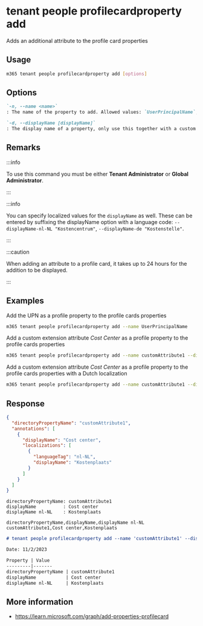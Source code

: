 
# tenant people profilecardproperty add

Adds an additional attribute to the profile card properties

## Usage

```sh
m365 tenant people profilecardproperty add [options]
```

## Options

```md definition-list
`-n, --name <name>`
: The name of the property to add. Allowed values: `UserPrincipalName`, `Fax`, `StreetAddress`, `PostalCode`, `StateOrProvince`, `Alias`, `customAttribute1`, `customAttribute2`, `customAttribute3`, `customAttribute4`, `customAttribute5`, `customAttribute6`, `customAttribute7`, `customAttribute8`, `customAttribute9`, `customAttribute10`, `customAttribute11`, `customAttribute12`, `customAttribute13`, `customAttribute14`, `customAttribute15`.

`-d, --displayName [displayName]`
: The display name of a property, only use this together with a custom extension attribute.
```

<Global />

## Remarks

:::info

To use this command you must be either **Tenant Administrator** or **Global Administrator**.

:::

:::info

You can specify localized values for the `displayName` as well. These can be entered by suffixing the displayName option with a language code: `--displayName-nl-NL "Kostencentrum"`, `--displayName-de "Kostenstelle"`.

:::

:::caution

When adding an attribute to a profile card, it takes up to 24 hours for the addition to be displayed.

:::

## Examples

Add the UPN as a profile property to the profile cards properties

```sh
m365 tenant people profilecardproperty add --name UserPrincipalName
```

Add a custom extension attribute _Cost Center_ as a profile property to the profile cards properties

```sh
m365 tenant people profilecardproperty add --name customAttribute1 --displayName 'Cost Center'
```

Add a custom extension attribute _Cost Center_ as a profile property to the profile cards properties with a Dutch localization

```sh
m365 tenant people profilecardproperty add --name customAttribute1 --displayName 'Cost Center' --displayName-nl-NL 'Kostencentrum'
```

## Response

<Tabs>
  <TabItem value="JSON">

  ```json
  {
    "directoryPropertyName": "customAttribute1",
    "annotations": [
      {
        "displayName": "Cost center",
        "localizations": [
          {
            "languageTag": "nl-NL",
            "displayName": "Kostenplaats"
          }
        ]
      }
    ]
  }
  ```

  </TabItem>
  <TabItem value="Text">

  ```text
  directoryPropertyName: customAttribute1
  displayName          : Cost center
  displayName nl-NL    : Kostenplaats
  ```

  </TabItem>
  <TabItem value="CSV">

  ```csv
  directoryPropertyName,displayName,displayName nl-NL
  customAttribute1,Cost center,Kostenplaats
  ```

  </TabItem>
  <TabItem value="Markdown">

  ```md
  # tenant people profilecardproperty add --name 'customAttribute1' --displayName 'Cost center' --displayName-nl-NL 'Kostenplaats'

  Date: 11/2/2023

  Property | Value
  ---------|-------
  directoryPropertyName | customAttribute1
  displayName           | Cost center
  displayName nl-NL     | Kostenplaats
  ```

  </TabItem>
</Tabs>

## More information

- https://learn.microsoft.com/graph/add-properties-profilecard
